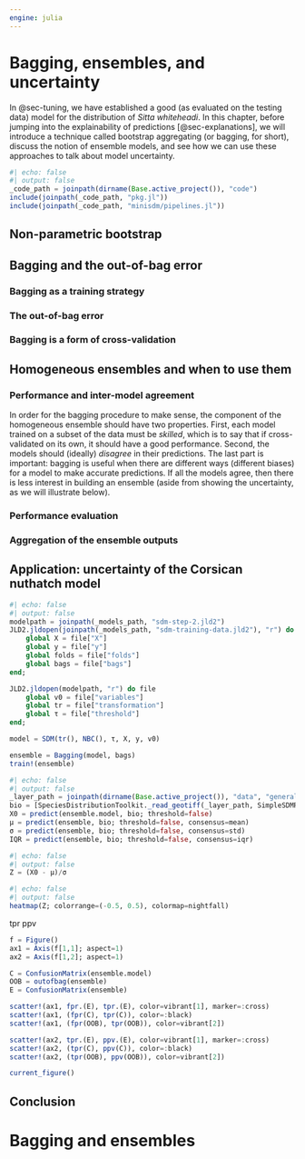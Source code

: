 ```yaml
---
engine: julia
---
```


# Bagging, ensembles, and uncertainty {#sec-bagging}

In @sec-tuning, we have established a good (as evaluated on the testing data) model for the distribution of *Sitta whiteheadi*. In this chapter, before jumping into the explainability of predictions [@sec-explanations], we will introduce a technique called bootstrap aggregating (or bagging, for short), discuss the notion of ensemble models, and see how we can use these approaches to talk about model uncertainty.

```julia
#| echo: false
#| output: false
_code_path = joinpath(dirname(Base.active_project()), "code")
include(joinpath(_code_path, "pkg.jl"))
include(joinpath(_code_path, "minisdm/pipelines.jl"))
```

## Non-parametric bootstrap

## Bagging and the out-of-bag error

### Bagging as a training strategy

### The out-of-bag error

### Bagging is a form of cross-validation

## Homogeneous ensembles and when to use them

### Performance and inter-model agreement

In order for the bagging procedure to make sense, the component of the homogeneous ensemble should have two properties. First, each model trained on a subset of the data must be *skilled*, which is to say that if cross-validated on its own, it should have a good performance. Second, the models should (ideally) *disagree* in their predictions. The last part is important: bagging is useful when there are different ways (different biases) for a model to make accurate predictions. If all the models agree, then there is less interest in building an ensemble (aside from showing the uncertainty, as we will illustrate below).

### Performance evaluation

### Aggregation of the ensemble outputs

## Application: uncertainty of the Corsican nuthatch model

```julia
#| echo: false
#| output: false
modelpath = joinpath(_models_path, "sdm-step-2.jld2")
JLD2.jldopen(joinpath(_models_path, "sdm-training-data.jld2"), "r") do file
    global X = file["X"]
    global y = file["y"]
    global folds = file["folds"]
    global bags = file["bags"]
end;

JLD2.jldopen(modelpath, "r") do file
    global v0 = file["variables"]
    global tr = file["transformation"]
    global τ = file["threshold"]
end;

model = SDM(tr(), NBC(), τ, X, y, v0)

ensemble = Bagging(model, bags)
train!(ensemble)
```

```julia
#| echo: false
#| output: false
_layer_path = joinpath(dirname(Base.active_project()), "data", "general", "layers.tiff")
bio = [SpeciesDistributionToolkit._read_geotiff(_layer_path, SimpleSDMResponse; bandnumber=i) for i in 1:19]
X0 = predict(ensemble.model, bio; threshold=false)
μ = predict(ensemble, bio; threshold=false, consensus=mean)
σ = predict(ensemble, bio; threshold=false, consensus=std)
IQR = predict(ensemble, bio; threshold=false, consensus=iqr)
```

```julia
#| echo: false
#| output: false
Z = (X0 - μ)/σ
```

```julia
#| echo: false
#| output: false
heatmap(Z; colorrange=(-0.5, 0.5), colormap=nightfall)
```

tpr ppv

```julia
f = Figure()
ax1 = Axis(f[1,1]; aspect=1)
ax2 = Axis(f[1,2]; aspect=1)

C = ConfusionMatrix(ensemble.model)
OOB = outofbag(ensemble)
E = ConfusionMatrix(ensemble)

scatter!(ax1, fpr.(E), tpr.(E), color=vibrant[1], marker=:cross)
scatter!(ax1, (fpr(C), tpr(C)), color=:black)
scatter!(ax1, (fpr(OOB), tpr(OOB)), color=vibrant[2])

scatter!(ax2, tpr.(E), ppv.(E), color=vibrant[1], marker=:cross)
scatter!(ax2, (tpr(C), ppv(C)), color=:black)
scatter!(ax2, (tpr(OOB), ppv(OOB)), color=vibrant[2])

current_figure()
```

## Conclusion

# Bagging and ensembles {#sec-bagging}
